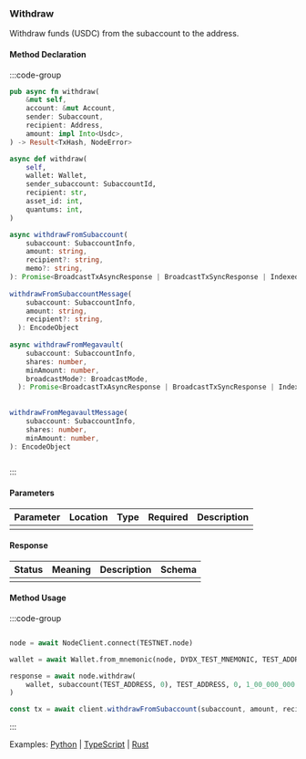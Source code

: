 ### Withdraw

Withdraw funds (USDC) from the subaccount to the address.

#### Method Declaration

:::code-group

```rust [Rust]
pub async fn withdraw(
    &mut self,
    account: &mut Account,
    sender: Subaccount,
    recipient: Address,
    amount: impl Into<Usdc>,
) -> Result<TxHash, NodeError>
```

```python [Python]
async def withdraw(
    self,
    wallet: Wallet,
    sender_subaccount: SubaccountId,
    recipient: str,
    asset_id: int,
    quantums: int,
)
```

```typescript [TypeScript]
async withdrawFromSubaccount(
    subaccount: SubaccountInfo,
    amount: string,
    recipient?: string,
    memo?: string,
): Promise<BroadcastTxAsyncResponse | BroadcastTxSyncResponse | IndexedTx>
 
withdrawFromSubaccountMessage(
    subaccount: SubaccountInfo,
    amount: string,
    recipient?: string,
  ): EncodeObject
 
async withdrawFromMegavault(
    subaccount: SubaccountInfo,
    shares: number,
    minAmount: number,
    broadcastMode?: BroadcastMode,
  ): Promise<BroadcastTxAsyncResponse | BroadcastTxSyncResponse | IndexedTx>
 
 
withdrawFromMegavaultMessage(
    subaccount: SubaccountInfo,
    shares: number,
    minAmount: number,
): EncodeObject
```

```url [API]
```

:::

#### Parameters

| Parameter | Location | Type  | Required | Description |
| --------- | -------- | ----- | -------- | ----------- |
|           |          |       |          |             |

#### Response

| Status | Meaning | Description | Schema |
| ------ | ------- | ----------- | ------ |
|        |         |             |        |

#### Method Usage

:::code-group

```rust [Rust]
```

```python [Python]
node = await NodeClient.connect(TESTNET.node)

wallet = await Wallet.from_mnemonic(node, DYDX_TEST_MNEMONIC, TEST_ADDRESS)

response = await node.withdraw(
    wallet, subaccount(TEST_ADDRESS, 0), TEST_ADDRESS, 0, 1_00_000_000
)
```

```typescript [TypeScript]
const tx = await client.withdrawFromSubaccount(subaccount, amount, recipient, memo);
```

:::

Examples: [Python] | [TypeScript] | [Rust]

[Python]: https://github.com/dydxprotocol/v4-clients/blob/main/v4-client-js/examples/transfer_example_subaccount_transfer.ts
[TypeScript]: https://github.com/dydxprotocol/v4-clients/blob/main/v4-client-js/examples/transfer_example_withdraw.ts
[Rust]: https://github.com/dydxprotocol/v4-clients/blob/main/v4-client-rs/client/examples/withdraw.rs